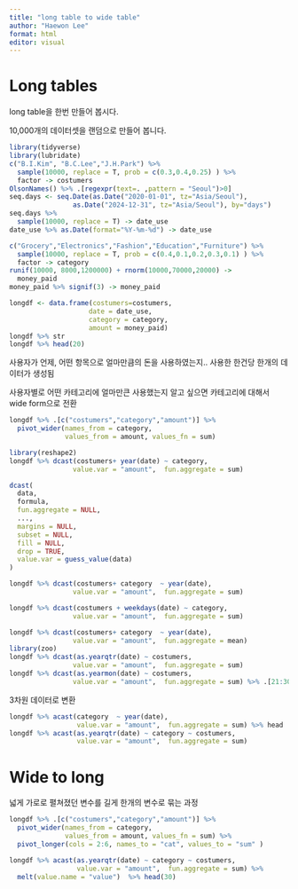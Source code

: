 ---
title: "long table to wide table"
author: "Haewon Lee"
format: html
editor: visual
---

# Long tables

long table을 한번 만들어 봅시다.

10,000개의 데이터셋을 랜덤으로 만들어 봅니다.

```{r}
library(tidyverse)
library(lubridate)
c("B.I.Kim", "B.C.Lee","J.H.Park") %>% 
  sample(10000, replace = T, prob = c(0.3,0.4,0.25) ) %>%
  factor -> costumers
OlsonNames() %>% .[regexpr(text=. ,pattern = "Seoul")>0]
seq.days <- seq.Date(as.Date("2020-01-01", tz="Asia/Seoul"), 
                as.Date("2024-12-31", tz="Asia/Seoul"), by="days")
seq.days %>% 
  sample(10000, replace = T) -> date_use
date_use %>% as.Date(format="%Y-%m-%d") -> date_use

c("Grocery","Electronics","Fashion","Education","Furniture") %>%
  sample(10000, replace = T, prob = c(0.4,0.1,0.2,0.3,0.1) ) %>% 
  factor -> category
runif(10000, 8000,1200000) + rnorm(10000,70000,20000) -> 
  money_paid
money_paid %>% signif(3) -> money_paid

longdf <- data.frame(costumers=costumers,
                    date = date_use,
                    category = category,
                    amount = money_paid)
longdf %>% str
longdf %>% head(20)
```

사용자가 언제, 어떤 항목으로 얼마만큼의 돈을 사용하였는지.. 사용한 한건당 한개의 데이터가 생성됨

사용자별로 어떤 카테고리에 얼마만큰 사용했는지 알고 싶으면 카테고리에 대해서 wide form으로 전환

```{r}
longdf %>% .[c("costumers","category","amount")] %>%
  pivot_wider(names_from = category, 
              values_from = amount, values_fn = sum) 
```

```{r}
library(reshape2)
longdf %>% dcast(costumers+ year(date) ~ category, 
                value.var = "amount",  fun.aggregate = sum)
```

``` r
dcast(
  data,
  formula,
  fun.aggregate = NULL,
  ...,
  margins = NULL,
  subset = NULL,
  fill = NULL,
  drop = TRUE,
  value.var = guess_value(data)
)
```

```{r}
longdf %>% dcast(costumers+ category  ~ year(date), 
                value.var = "amount",  fun.aggregate = sum)

longdf %>% dcast(costumers + weekdays(date) ~ category, 
                value.var = "amount",  fun.aggregate = sum)

longdf %>% dcast(costumers+ category  ~ year(date), 
                value.var = "amount",  fun.aggregate = mean)
library(zoo)
longdf %>% dcast(as.yearqtr(date) ~ costumers, 
                value.var = "amount",  fun.aggregate = sum)
longdf %>% dcast(as.yearmon(date) ~ costumers, 
                value.var = "amount",  fun.aggregate = sum) %>% .[21:30,]
```

3차원 데이터로 변환

```{r}
longdf %>% acast(category  ~ year(date),
                 value.var = "amount",  fun.aggregate = sum) %>% head
longdf %>% acast(as.yearqtr(date) ~ category ~ costumers,
                 value.var = "amount",  fun.aggregate = sum)
```

# Wide to long

넓게 가로로 펼쳐졌던 변수를 길게 한개의 변수로 묶는 과정

```{r}
longdf %>% .[c("costumers","category","amount")] %>%
  pivot_wider(names_from = category, 
              values_from = amount, values_fn = sum) %>%
  pivot_longer(cols = 2:6, names_to = "cat", values_to = "sum" )

longdf %>% acast(as.yearqtr(date) ~ category ~ costumers,
                 value.var = "amount",  fun.aggregate = sum) %>%
  melt(value.name = "value")  %>% head(30)
```
